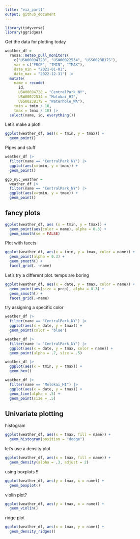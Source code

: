 ```yaml
---
title: "viz_part1"
output: github_document
---
```


```r
library(tidyverse)
library(ggridges)

```


Get the data for plotting today

```r
weather_df = 
  rnoaa::meteo_pull_monitors(
    c("USW00094728", "USW00022534", "USS0023B17S"),
    var = c("PRCP", "TMIN", "TMAX"), 
    date_min = "2021-01-01",
    date_max = "2022-12-31") |>
  mutate(
    name = recode(
      id, 
      USW00094728 = "CentralPark_NY", 
      USW00022534 = "Molokai_HI",
      USS0023B17S = "Waterhole_WA"),
    tmin = tmin / 10,
    tmax = tmax / 10) |>
  select(name, id, everything())
```

Let's make a plot!
```r
ggplot(weather_df, aes(x = tmin, y = tmax)) +
  geom_point()
```

Pipes and stuff
```r
weather_df |>
  filter(name == "CentralPark_NY") |>
  ggplot(aes(x=tmin, y = tmax)) +
  geom_point()

ggp_nyc_weather =
  weather_df |>
  filter(name == "CentralPark_NY") |>
  ggplot(aes(x=tmin, y = tmax)) +
  geom_point()

```

## fancy plots
```r
ggplot(weather_df, aes (x = tmin, y = tmax)) +
  geom_point(aes(color = name), alpha = 0.3) +
  geom_smooth(se = FALSE)

```


Plot with facets

```r
ggplot(weather_df, aes(x = tmin, y = tmax, color = name)) +
  geom_point(alpha = 0.3) +
  geom_smooth() +
  facet_grid(. ~name)
```

Let's try a different plot. temps are boring

```r
ggplot(weather_df, aes(x = date, y = tmax, color = name)) +
  geom_point(aes(size = prcp), alpha = 0.3) +
  geom_smooth() +
  facet_grid(.~name)

```

try assigning a specific color

```r
weather_df |>
  filter(name == "CentralPark_NY") |>
  ggplot(aes(x = date, y = tmax)) +
  geom_point(color = 'blue') 

weather_df |>
  filter(name != "CentralPark_NY") |>
  ggplot(aes(x = date, y = tmax, color = name)) +
  geom_point(alpha = .7, size = .5) 
```


```r
weather_df |>
  ggplot(aes(x = tmin, y = tmax)) +
  geom_hex()

```

```r
weather_df |>
  filter(name == "Molokai_HI") |>
  ggplot(aes(x = date, y = tmax)) +
  geom_line(alpha = .5) +
  geom_point(size = .5)
```


## Univariate plotting

histogram

```r
ggplot(weather_df, aes(x = tmax, fill = name)) +
  geom_histogram(position = "dodge")
```

let's use a density plot

```r
ggplot(weather_df, aes(x = tmax, fill = name)) +
  geom_density(alpha = .3, adjust = 2)
```


using boxplots !!

```r
ggplot(weather_df, aes(y = tmax, x = name)) +
  geom_boxplot()
```

violin plot?

```r
ggplot(weather_df, aes(y = tmax, x = name)) +
  geom_violin()

```

ridge plot
```r
ggplot(weather_df, aes(x = tmax, y = name)) +
  geom_density_ridges()
```